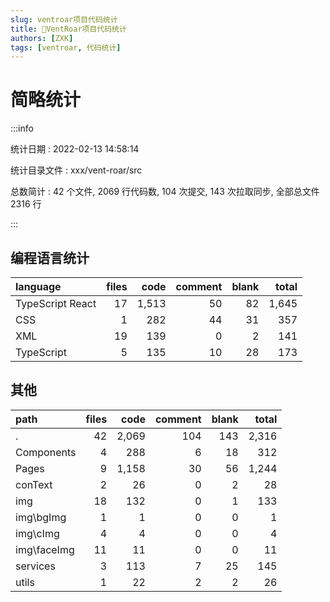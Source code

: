 ```yaml
---
slug: ventroar项目代码统计
title: 🔗VentRoar项目代码统计
authors: [ZXK]
tags: [ventroar, 代码统计]
---
```


<!-- truncate -->

# 简略统计

:::info

统计日期 : 2022-02-13 14:58:14

统计目录文件 : xxx/vent-roar/src

总数简计 : 42 个文件, 2069 行代码数, 104 次提交, 143 次拉取同步, 全部总文件 2316 行

:::

## 编程语言统计

| language         | files |  code | comment | blank | total |
| :--------------- | ----: | ----: | ------: | ----: | ----: |
| TypeScript React |    17 | 1,513 |      50 |    82 | 1,645 |
| CSS              |     1 |   282 |      44 |    31 |   357 |
| XML              |    19 |   139 |       0 |     2 |   141 |
| TypeScript       |     5 |   135 |      10 |    28 |   173 |

## 其他

| path        | files |  code | comment | blank | total |
| :---------- | ----: | ----: | ------: | ----: | ----: |
| .           |    42 | 2,069 |     104 |   143 | 2,316 |
| Components  |     4 |   288 |       6 |    18 |   312 |
| Pages       |     9 | 1,158 |      30 |    56 | 1,244 |
| conText     |     2 |    26 |       0 |     2 |    28 |
| img         |    18 |   132 |       0 |     1 |   133 |
| img\bgImg   |     1 |     1 |       0 |     0 |     1 |
| img\cImg    |     4 |     4 |       0 |     0 |     4 |
| img\faceImg |    11 |    11 |       0 |     0 |    11 |
| services    |     3 |   113 |       7 |    25 |   145 |
| utils       |     1 |    22 |       2 |     2 |    26 |

